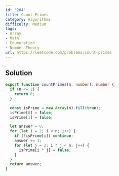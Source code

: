 ```yaml
---
id: '204'
title: Count Primes
category: Algorithms
difficulty: Medium
tags:
- Array
- Math
- Enumeration
- Number Theory
url: https://leetcode.com/problems/count-primes
---
```


## Solution

```typescript filename="solution.ts" copy
export function countPrimes(n: number): number {
  if (n <= 2) {
    return 0;
  }

  const isPrime = new Array(n).fill(true);
  isPrime[0] = false;
  isPrime[1] = false;

  let answer = 0;
  for (let i = 2; i < n; i++) {
    if (!isPrime[i]) continue;
    answer += 1;
    for (let j = 2; i * j < n; j++) {
      isPrime[i * j] = false;
    }
  }
  return answer;
}
```

